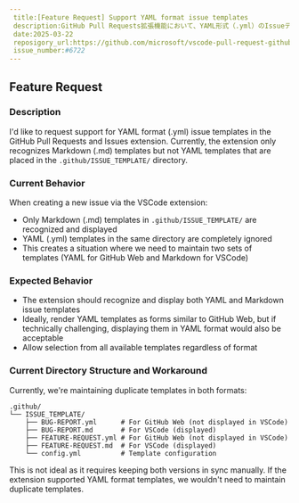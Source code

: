 ```yaml
---
 title:[Feature Request] Support YAML format issue templates
 description:GitHub Pull Requests拡張機能において、YAML形式（.yml）のIssueテンプレートをサポートしてもらいたいという要望です。
 date:2025-03-22
 reposigory_url:https://github.com/microsoft/vscode-pull-request-github
 issue_number:#6722
---
```

## Feature Request

### Description
I'd like to request support for YAML format (.yml) issue templates in the GitHub Pull Requests and Issues extension. Currently, the extension only recognizes Markdown (.md) templates but not YAML templates that are placed in the `.github/ISSUE_TEMPLATE/` directory.

### Current Behavior
When creating a new issue via the VSCode extension:
- Only Markdown (.md) templates in `.github/ISSUE_TEMPLATE/` are recognized and displayed
- YAML (.yml) templates in the same directory are completely ignored
- This creates a situation where we need to maintain two sets of templates (YAML for GitHub Web and Markdown for VSCode)

### Expected Behavior
- The extension should recognize and display both YAML and Markdown issue templates
- Ideally, render YAML templates as forms similar to GitHub Web, but if technically challenging, displaying them in YAML format would also be acceptable
- Allow selection from all available templates regardless of format

### Current Directory Structure and Workaround

Currently, we're maintaining duplicate templates in both formats:

```
.github/
└── ISSUE_TEMPLATE/
    ├── BUG-REPORT.yml      # For GitHub Web (not displayed in VSCode)
    ├── BUG-REPORT.md       # For VSCode (displayed)
    ├── FEATURE-REQUEST.yml # For GitHub Web (not displayed in VSCode)
    ├── FEATURE-REQUEST.md  # For VSCode (displayed)
    └── config.yml          # Template configuration
```

This is not ideal as it requires keeping both versions in sync manually. If the extension supported YAML format templates, we wouldn't need to maintain duplicate templates. 